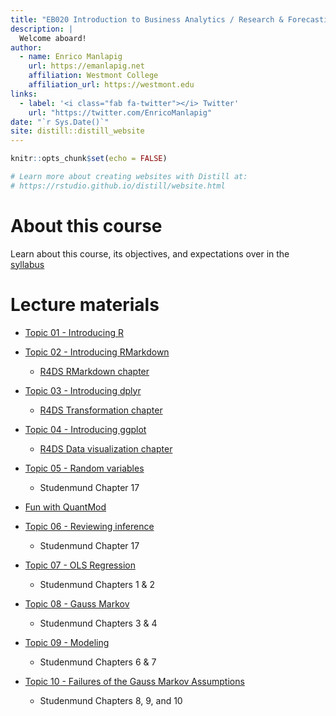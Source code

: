 ---
title: "EB020 Introduction to Business Analytics / Research & Forecasting"
description: |
  Welcome aboard!
author:
  - name: Enrico Manlapig
    url: https://emanlapig.net
    affiliation: Westmont College
    affiliation_url: https://westmont.edu
links:
  - label: '<i class="fab fa-twitter"></i> Twitter'
    url: "https://twitter.com/EnricoManlapig"
date: "`r Sys.Date()`"
site: distill::distill_website
---

```{r setup, include=FALSE}
knitr::opts_chunk$set(echo = FALSE)

# Learn more about creating websites with Distill at:
# https://rstudio.github.io/distill/website.html

```

# About this course

Learn about this course, its objectives, and expectations over in the [syllabus](syllabus.html)


# Lecture materials

* [Topic 01 - Introducing R](lectures/Topic01.html)

* [Topic 02 - Introducing RMarkdown](lectures/Topic02.nb.html)

    - [R4DS RMarkdown chapter](https://r4ds.had.co.nz/r-markdown.html)

* [Topic 03 - Introducing dplyr](lectures/Topic03.html)
  
    - [R4DS Transformation chapter](https://r4ds.had.co.nz/transform.html)

* [Topic 04 - Introducing ggplot](lectures/Topic04.html)

    - [R4DS Data visualization chapter](https://r4ds.had.co.nz/data-visualisation.html)
    
* [Topic 05 - Random variables](lectures/Topic05.html)

    - Studenmund Chapter 17
    
* [Fun with QuantMod](/lectures/QuantMod.html)

* [Topic 06 - Reviewing inference](lectures/Topic06.html)

    - Studenmund Chapter 17

* [Topic 07 - OLS Regression](lectures/Topic07.html)

    - Studenmund Chapters 1 & 2

* [Topic 08 - Gauss Markov](lectures/Topic08.html)

    - Studenmund Chapters 3 & 4

* [Topic 09 - Modeling](No slides)

    - Studenmund Chapters 6 & 7

* [Topic 10 - Failures of the Gauss Markov Assumptions](lectures/Topic10.html)

    - Studenmund Chapters 8, 9, and 10


